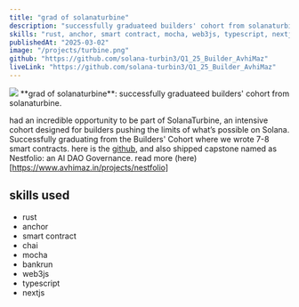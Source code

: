 ```yaml
---
title: "grad of solanaturbine"
description: "successfully graduateed builders' cohort from solanaturbine"
skills: "rust, anchor, smart contract, mocha, web3js, typescript, nextjs"
publishedAt: "2025-03-02"
image: "/projects/turbine.png"
github: "https://github.com/solana-turbin3/Q1_25_Builder_AvhiMaz"
liveLink: "https://github.com/solana-turbin3/Q1_25_Builder_AvhiMaz"
---
```


<img src="/projects/turbine.png" className="rounded-lg" />
**grad of solanaturbine**: successfully graduateed builders' cohort from solanaturbine.

had an incredible opportunity to be part of SolanaTurbine, an intensive cohort designed for builders pushing the limits of what’s possible on Solana. Successfully graduating from the Builders' Cohort where we wrote 7-8 smart contracts. here is the [github](https://github.com/solana-turbin3/Q1_25_Builder_AvhiMaz), and also shipped capstone named as Nestfolio: an AI DAO Governance. read more (here)[https://www.avhimaz.in/projects/nestfolio]

## skills used

- rust
- anchor
- smart contract
- chai
- mocha
- bankrun
- web3js
- typescript
- nextjs

